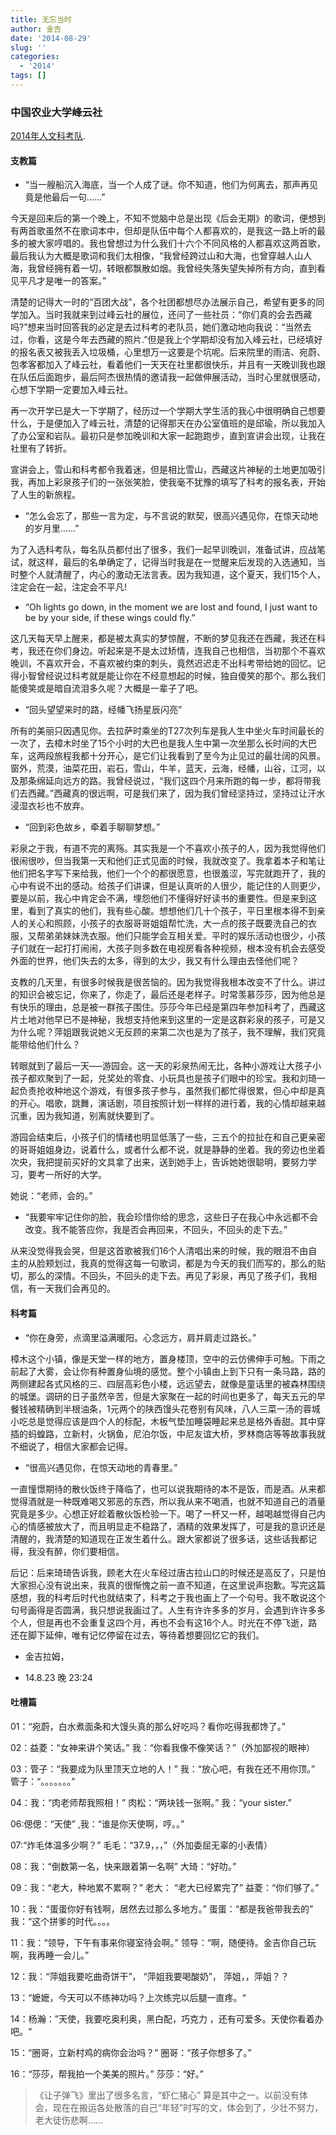 ```yaml
---
title: 无忘当时
author: 金吉
date: '2014-08-29'
slug: ''
categories:
  - '2014'
tags: []
---
```


###  中国农业大学峰云社

[2014年人文科考队](https://v.youku.com/v_show/id_XODAxMzE5ODY4.html?spm=a2h0c.8166622.PhoneSokuUgc_1.dtitle).



#### 支教篇

-  “当一艘船沉入海底，当一个人成了谜。你不知道，他们为何离去，那声再见竟是他最后一句……”

今天是回来后的第一个晚上，不知不觉脑中总是出现《后会无期》的歌词，便想到有两首歌虽然不在歌词本中，但却是队伍中每个人都喜欢的，是我这一路上听的最多的被大家哼唱的。我也曾想过为什么我们十六个不同风格的人都喜欢这两首歌，最后我认为大概是歌词和我们太相像，“我曾经跨过山和大海，也曾穿越人山人海，我曾经拥有着一切，转眼都飘散如烟。我曾经失落失望失掉所有方向，直到看见平凡才是唯一的答案。”

清楚的记得大一时的“百团大战”，各个社团都想尽办法展示自己，希望有更多的同学加入。当时我就来到过峰云社的展位，还问了一些社员：“你们真的会去西藏吗?”想来当时回答我的必定是去过科考的老队员，她们激动地向我说：“当然去过，你看，这是今年去西藏的照片.”但是我上个学期却没有加入峰云社，已经填好的报名表又被我丢入垃圾桶，心里想万一这要是个坑呢。后来院里的雨洁、宛蔚、包孝客都加入了峰云社，看着他们一天天在社里都很快乐，并且有一天晚训我也跟在队伍后面跑步，最后阿杰很热情的邀请我一起做伸展活动，当时心里就很感动，心想下学期一定要加入峰云社。

再一次开学已是大一下学期了，经历过一个学期大学生活的我心中很明确自己想要什么，于是便加入了峰云社，清楚的记得那天在办公室值班的是邱瑜，所以我加入了办公室和岩队。最初只是参加晚训和大家一起跑跑步，直到宣讲会出现，让我在社里有了转折。

宣讲会上，雪山和科考都令我着迷，但是相比雪山，西藏这片神秘的土地更加吸引我，再加上彩泉孩子们的一张张笑脸，使我毫不犹豫的填写了科考的报名表，开始了人生的新旅程。

- “怎么会忘了，那些一言为定，与不言说的默契，很高兴遇见你，在惊天动地的岁月里......”

为了入选科考队，每名队员都付出了很多，我们一起早训晚训，准备试讲，应战笔试，就这样，最后的名单确定了，记得当时我是在一觉醒来后发现的入选通知，当时整个人就清醒了，内心的激动无法言表。因为我知道，这个夏天，我们15个人，注定会在一起，注定会不平凡!


- “Oh lights go down, in the moment we are lost and found, I just want to be by your side, if these wings could fly.”

这几天每天早上醒来，都是被太真实的梦惊醒，不断的梦见我还在西藏，我还在科考，我还在你们身边。听起来是不是太过矫情，连我自己也相信，当初那个不喜欢晚训，不喜欢开会，不喜欢被约束的刺头，竟然迟迟走不出科考带给她的回忆。记得小智曾经说过科考就是能让你在不经意想起的时候，独自傻笑的那个。那么我们能傻笑或是暗自流泪多久呢？大概是一辈子了吧。

 
- “回头望望来时的路，经幡飞扬星辰闪亮”

所有的美丽只因遇见你。去拉萨时乘坐的T27次列车是我人生中坐火车时间最长的一次了，去樟木时坐了15个小时的大巴也是我人生中第一次坐那么长时间的大巴车，这两段旅程我都十分开心，是它们让我看到了至今为止见过的最壮阔的风景。窗外，荒漠，油菜花田，岩石，雪山，牛羊，蓝天，云海，经幡，山谷，江河，以及那条绵延向远方的路。我曾经说过，“我们这四个月来所跑的每一步，都将带我们去西藏。”西藏真的很远啊，可是我们来了，因为我们曾经坚持过，坚持过让汗水浸湿衣衫也不放弃。

 
- “回到彩色故乡，牵着手聊聊梦想。”

彩泉之于我，有道不完的离殇。其实我是一个不喜欢小孩子的人，因为我觉得他们很闹很吵，但当我第一天和他们正式见面的时候，我就改变了。我拿着本子和笔让他们把名字写下来给我，他们一个个的都很愿意，也很羞涩，写完就跑开了，我的心中有说不出的感动。给孩子们讲课，但是认真听的人很少，能记住的人则更少，要是以前，我心中肯定会不满，埋怨他们不懂得好好读书的重要性。但是来到这里，看到了真实的他们，我有些心酸。想想他们几十个孩子，平日里根本得不到亲人的关心和照顾，小孩子的衣服哥哥姐姐帮忙洗，大一点的孩子既要洗自己的衣服，又帮弟弟妹妹洗衣服。他们只能学会互相关爱。平时的娱乐活动也很少，小孩子们就在一起打打闹闹，大孩子则多数在电视房看各种视频，根本没有机会去感受外面的世界，他们失去的太多，得到的太少，我又有什么理由去怪他们呢？

支教的几天里，有很多时候我是很苦恼的。因为我觉得我根本改变不了什么。讲过的知识会被忘记，你来了，你走了，最后还是老样子。时常羡慕莎莎，因为他总是有快乐的理由，总是被一群孩子围住。莎莎今年已经是第四年参加科考了，西藏这片土地对他早已不是神秘，我想支持他来到这里的一定是这群彩泉的孩子，可是又为什么呢？萍姐跟我说她义无反顾的来第二次也是为了孩子，我不理解，我们究竟能带给他们什么？

转眼就到了最后一天-----游园会。这一天的彩泉热闹无比，各种小游戏让大孩子小孩子都欢聚到了一起，兑奖处的零食、小玩具也是孩子们眼中的珍宝。我和刘琦一起负责抢收种地这个游戏，有很多孩子参与，虽然我们都忙得很累，但心中却是真的开心。唱歌，跳舞，演话剧，项目按照计划一样样的进行着，我的心情却越来越沉重，因为我知道，别离就快要到了。

游园会结束后，小孩子们的情绪也明显低落了一些，三五个的拉扯在和自己更亲密的哥哥姐姐身边，说着什么，或者什么都不说，就是静静的坐着。我的旁边也坐着次央，我把提前买好的文具拿了出来，送到她手上，告诉她她很聪明，要努力学习，要考一所好的大学。

她说：“老师，会的。”


- “我要牢牢记住你的脸，我会珍惜你给的思念，这些日子在我心中永远都不会改变。我不能答应你，我是否会再回来，不回头，不回头的走下去。”

从来没觉得我会哭，但是这首歌被我们16个人清唱出来的时候，我的眼泪不由自主的从脸颊划过，我真的觉得这每一句歌词，都是为今天的我们而写的，那么的贴切，那么的深情。不回头，不回头的走下去。再见了彩泉，再见了孩子们，我相信，有一天我们会再见的。

#### 科考篇

- “你在身旁，点滴里溢满暖阳。心念远方，肩并肩走过路长。”

樟木这个小镇，像是天堂一样的地方，置身楼顶，空中的云仿佛伸手可触。下雨之前起了大雾，会让你有种置身仙境的感觉。整个小镇由上到下只有一条马路，路的两侧建起各式风格的三、四层高彩色小楼，远远望去，就像是童话里的被森林围绕的城堡。调研的日子虽然辛苦，但是大家聚在一起的时间也更多了，每天五元的早餐钱被精确到半根油条，1元两个的陕西馒头花卷别有风味，八人三菜一汤的蓉城小吃总是觉得应该是四个人的标配，木板气垫加睡袋睡起来总是格外香甜。其中穿插的蚂蝗路，立新村，火锅鱼，尼泊尔饭，中尼友谊大桥，罗林商店等等故事我就不细说了，相信大家都会记得。

 
- “很高兴遇见你，在惊天动地的青春里。”

一直憧憬期待的散伙饭终于降临了，也可以说我期待的本不是饭，而是酒。从来都觉得酒就是一种既难喝又邪恶的东西，所以我从来不喝酒，也就不知道自己的酒量究竟是多少。心想正好趁着散伙饭检验一下。喝了一杯又一杯，越喝越觉得自己内心的情感被放大了，而且明显走不稳路了，酒精的效果发挥了，可是我的意识还是清醒的，我清楚的知道现在正发生着什么。跟大家都说了很多话，这些话我都记得，我没有醉，你们要相信。

 

 
后记：后来琦琦告诉我，顾老大在火车经过唐古拉山口的时候还是高反了，只是怕大家担心没有说出来，我真的很惭愧之前一直不知道，在这里说声抱歉。写完这篇感想，我的科考后时代也就结束了，科考之于我也画上了一个句号。我不敢说这个句号画得是否圆满，我只想说我画过了。人生有许许多多的岁月，会遇到许许多多个人，但是再也不会重复这四个月，再也不会有这16个人。时光在不停飞逝，路还在脚下延伸，唯有记忆停留在过去，等待着想要回忆它的我们。

 
- 金吉拉姆，

- 14.8.23 晚  23:24

 

#### 吐槽篇

01：“宛蔚，白水煮面条和大馒头真的那么好吃吗？看你吃得我都馋了。”

02：益菱：“女神来讲个笑话。”   我：“你看我像不像笑话？”（外加鄙视的眼神）

03：管子：“我要成为队里顶天立地的人！”   我：“放心吧，有我在还不用你顶。”  管子：“。。。。。。。”

04：我：“肉老师帮我照相！”  肉松：“两块钱一张啊。”  我：“your sister.”

06:偲偲：“天使”  ,我：“谁是你天使啊，哼。。”

07:“炸毛体温多少啊？” 毛毛：“37.9，，，”（外加委屈无辜的小表情）

08：我：“倒数第一名，快来跟着第一名啊”  大琦：“好叻。”

09：我：“老大，种地累不累啊？”    老大： “老大已经累完了”    益菱：“你们够了。”

10：我：“蛋蛋你好有钱啊，居然去过那么多地方。”   蛋蛋：“都是我爸带我去的”  我：“这个拼爹的时代。。。。

11：我：“领导，下午有事来你寝室待会啊。”   领导：“啊，随便待。金吉你自己玩啊，我再睡一会儿。”

12：我：“萍姐我要吃曲奇饼干”，  “萍姐我要喝酸奶”， 萍姐，，萍姐？？

13：“嬷嬷，今天可以不练神功吗？上次练完以后腿一直疼。“

14：杨瀚：”天使，我要吃奥利奥，黑白配，巧克力 ，还有可爱多。天使你看着办吧。“

15：“圈哥，立新村鸡的病你会治吗？”    圈哥：“孩子你想多了。”

16：“莎莎，帮我拍一个美美的照片。”   莎莎：“好。”



>《让子弹飞》里出了很多名言，“虾仁猪心” 算是其中之一。以前没有体会，现在在搬运各处散落的自己“年轻”时写的文，体会到了，少壮不努力，老大徒伤悲啊......


